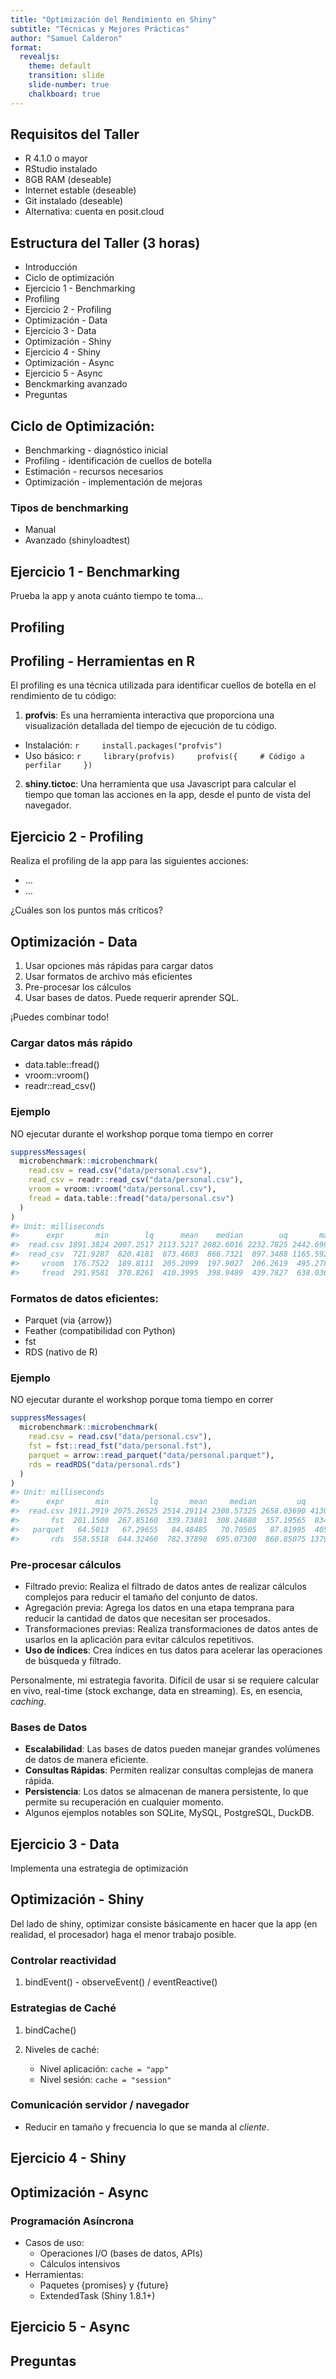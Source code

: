 ```yaml
---
title: "Optimización del Rendimiento en Shiny"
subtitle: "Técnicas y Mejores Prácticas"
author: "Samuel Calderon"
format: 
  revealjs:
    theme: default
    transition: slide
    slide-number: true
    chalkboard: true
---
```


## Requisitos del Taller {.smaller}

- R 4.1.0 o mayor
- RStudio instalado
- 8GB RAM (deseable)
- Internet estable (deseable)
- Git instalado (deseable)
- Alternativa: cuenta en posit.cloud

## Estructura del Taller (3 horas) {.smaller}

- Introducción 
- Ciclo de optimización
- Ejercicio 1 - Benchmarking
- Profiling
- Ejercicio 2 - Profiling
- Optimización - Data
- Ejercicio 3 - Data
- Optimización - Shiny
- Ejercicio 4 - Shiny
- Optimización - Async
- Ejercicio 5 - Async
- Benckmarking avanzado
- Preguntas

## Ciclo de Optimización:

- Benchmarking - diagnóstico inicial
- Profiling - identificación de cuellos de botella
- Estimación - recursos necesarios
- Optimización - implementación de mejoras

### Tipos de benchmarking 

- Manual
- Avanzado (shinyloadtest)

## Ejercicio 1 - Benchmarking

Prueba la app y anota cuánto tiempo te toma...

## Profiling

## Profiling - Herramientas en R

El profiling es una técnica utilizada para identificar cuellos de botella en el rendimiento de tu código:

1. **profvis**: Es una herramienta interactiva que proporciona una visualización detallada del tiempo de ejecución de tu código.

- Instalación:
    ```r
    install.packages("profvis")
    ```
- Uso básico:
    ```r
    library(profvis)
    profvis({
    # Código a perfilar
    })
    ```
2. **shiny.tictoc**: Una herramienta que usa Javascript para calcular el tiempo que toman las acciones en la app, desde el punto de vista del navegador.

## Ejercicio 2 - Profiling

Realiza el profiling de la app para las siguientes acciones:

- ...
- ...

¿Cuáles son los puntos más críticos?

## Optimización - Data

1. Usar opciones más rápidas para cargar datos
2. Usar formatos de archivo más eficientes
3. Pre-procesar los cálculos
4. Usar bases de datos. Puede requerir aprender SQL.

¡Puedes combinar todo!

### Cargar datos más rápido

- data.table::fread()
- vroom::vroom()
- readr::read_csv()

### Ejemplo

NO ejecutar durante el workshop porque toma tiempo en correr

```r
suppressMessages(
  microbenchmark::microbenchmark(
    read.csv = read.csv("data/personal.csv"),
    read_csv = readr::read_csv("data/personal.csv"),
    vroom = vroom::vroom("data/personal.csv"),
    fread = data.table::fread("data/personal.csv")
  )
)
#> Unit: milliseconds
#>      expr       min        lq      mean    median        uq       max neval
#>  read.csv 1891.3824 2007.2517 2113.5217 2082.6016 2232.7825 2442.6901   100
#>  read_csv  721.9287  820.4181  873.4603  866.7321  897.3488 1165.5929   100
#>     vroom  176.7522  189.8111  205.2099  197.9027  206.2619  495.2784   100
#>     fread  291.9581  370.8261  410.3995  398.9489  439.7827  638.0363   100
```


### Formatos de datos eficientes:

- Parquet (via {arrow})
- Feather (compatibilidad con Python)
- fst
- RDS (nativo de R)

### Ejemplo

NO ejecutar durante el workshop porque toma tiempo en correr

```r
suppressMessages(
  microbenchmark::microbenchmark(
    read.csv = read.csv("data/personal.csv"),
    fst = fst::read_fst("data/personal.fst"),
    parquet = arrow::read_parquet("data/personal.parquet"),
    rds = readRDS("data/personal.rds")
  )
)
#> Unit: milliseconds
#>      expr       min         lq       mean     median         uq      max neval
#>  read.csv 1911.2919 2075.26525 2514.29114 2308.57325 2658.03690 4130.748   100
#>       fst  201.1500  267.85160  339.73881  308.24680  357.19565  834.646   100
#>   parquet   64.5013   67.29655   84.48485   70.70505   87.81995  405.147   100
#>       rds  558.5518  644.32460  782.37898  695.07300  860.85075 1379.519   100
```

### Pre-procesar cálculos

- Filtrado previo: Realiza el filtrado de datos antes de realizar cálculos complejos para reducir el tamaño del conjunto de datos.
- Agregación previa: Agrega los datos en una etapa temprana para reducir la cantidad de datos que necesitan ser procesados.
- Transformaciones previas: Realiza transformaciones de datos antes de usarlos en la aplicación para evitar cálculos repetitivos.
- **Uso de índices**: Crea índices en tus datos para acelerar las operaciones de búsqueda y filtrado.

Personalmente, mi estrategia favorita. Difícil de usar si se requiere calcular en vivo, real-time (stock exchange, data en streaming). Es, en esencia, *caching*.

### Bases de Datos

- **Escalabilidad**: Las bases de datos pueden manejar grandes volúmenes de datos de manera eficiente.
- **Consultas Rápidas**: Permiten realizar consultas complejas de manera rápida.
- **Persistencia**: Los datos se almacenan de manera persistente, lo que permite su recuperación en cualquier momento.
- Algunos ejemplos notables son SQLite, MySQL, PostgreSQL, DuckDB.
  

## Ejercicio 3 - Data

Implementa una estrategia de optimización

## Optimización - Shiny

Del lado de shiny, optimizar consiste básicamente en hacer que la app (en realidad, el procesador) haga el menor trabajo posible.

### Controlar reactividad

1. bindEvent() - observeEvent() / eventReactive()

### Estrategias de Caché

1. bindCache()

2. Niveles de caché:
   - Nivel aplicación: `cache = "app"`
   - Nivel sesión: `cache = "session"`

### Comunicación servidor / navegador

- Reducir en tamaño y frecuencia lo que se manda al *cliente*.


## Ejercicio 4 - Shiny



## Optimización - Async

### Programación Asíncrona {.smaller}

- Casos de uso:
  - Operaciones I/O (bases de datos, APIs)
  - Cálculos intensivos
- Herramientas:
  - Paquetes {promises} y {future}
  - ExtendedTask (Shiny 1.8.1+)

## Ejercicio 5 - Async


## Preguntas
